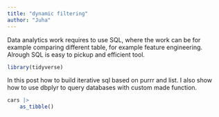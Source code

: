 ```yaml
---
title: "dynamic filtering"
author: "Juha"
---
```


Data analytics work requires to use SQL, where the work can be for example comparing different table, for example feature engineering. Alrough SQL is easy to pickup and efficient tool.

```r
library(tidyverse)
```

In this post how to build iterative sql based on purrr and list. I also show how to use dbplyr to query databases with custom made function.

```r
cars |> 
    as_tibble()
```

